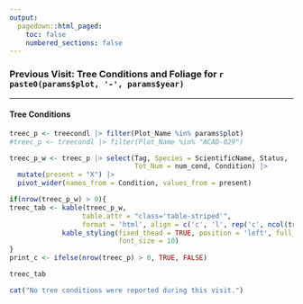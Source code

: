 ```yaml
---
output: 
  pagedown::html_paged:
    toc: false
    numbered_sections: false
---
```


### Previous Visit: Tree Conditions and Foliage for `r paste0(params$plot, '-', params$year)` {.page-break-before} 

<hr>


#### Tree Conditions

```r
treec_p <- treecondl |> filter(Plot_Name %in% params$plot) 
#treec_p <- treecondl |> filter(Plot_Name %in% "ACAD-029") 

treec_p_w <- treec_p |> select(Tag, Species = ScientificName, Status, 
                               Tot_Num = num_cond, Condition) |> 
  mutate(present = "X") |> 
  pivot_wider(names_from = Condition, values_from = present)

if(nrow(treec_p_w) > 0){
treec_tab <- kable(treec_p_w,
                  table.attr = "class='table-striped'",
                  format = 'html', align = c('c', 'l', rep('c', ncol(treec_p_w) - 2) )) |> 
             kable_styling(fixed_thead = TRUE, position = 'left', full_width = TRUE, 
                           font_size = 10) 
}
print_c <- ifelse(nrow(treec_p) > 0, TRUE, FALSE)
```

```r
treec_tab
```

```r
cat("No tree conditions were reported during this visit.")

```
